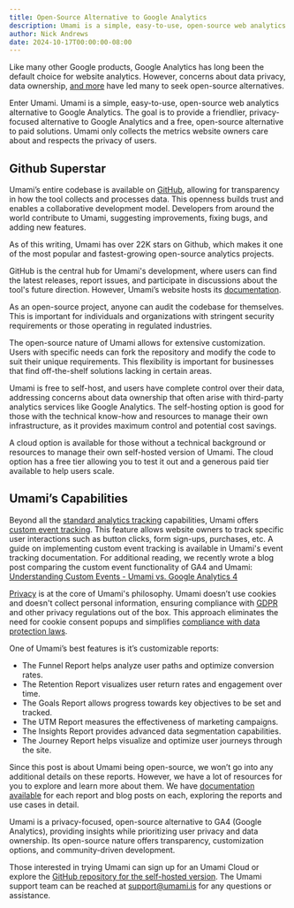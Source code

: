 ```yaml
---
title: Open-Source Alternative to Google Analytics
description: Umami is a simple, easy-to-use, open-source web analytics alternative to Google Analytics.
author: Nick Andrews
date: 2024-10-17T00:00:00-08:00
---
```


Like many other Google products, Google Analytics has long been the default choice for website analytics.
However, concerns about data privacy, data ownership, [and more](https://umami.is/blog/umami-the-better-google-analytics-alternative) have led many to seek open-source alternatives.

Enter Umami. Umami is a simple, easy-to-use, open-source web analytics alternative to Google Analytics. The goal is to provide a friendlier, privacy-focused alternative to Google Analytics and a free, open-source alternative to paid solutions. Umami only collects the metrics website owners care about and respects the privacy of users.

## Github Superstar

Umami’s entire codebase is available on [GitHub](https://github.com/umami-software/umami), allowing for transparency in how the
tool collects and processes data. This openness builds trust and enables a collaborative development model. Developers from
around the world contribute to Umami, suggesting improvements, fixing bugs, and adding new features.

As of this writing, Umami has over 22K stars on Github, which makes it one of the most popular and fastest-growing open-source
analytics projects.

GitHub is the central hub for Umami's development, where users can find the latest releases, report issues, and participate
in discussions about the tool's future direction. However, Umami’s website hosts its [documentation](https://umami.is/docs).

As an open-source project, anyone can audit the codebase for themselves. This is important for individuals and organizations with stringent security requirements or those operating in regulated industries.

The open-source nature of Umami allows for extensive customization. Users with specific needs can fork the repository and modify the code to suit their unique requirements. This flexibility is important for businesses that find off-the-shelf solutions lacking in certain areas.

Umami is free to self-host, and users have complete control over their data, addressing concerns about data ownership that often arise with third-party analytics services like Google Analytics. The self-hosting option is good for those with the technical know-how and resources to manage their own infrastructure, as it provides maximum control and potential cost savings.

A cloud option is available for those without a technical background or resources to manage their own self-hosted version of Umami. The cloud option has a free tier allowing you to test it out and a generous paid tier available to help users scale.

## Umami’s Capabilities

Beyond all the [standard analytics tracking](https://umami.is/features) capabilities, Umami
offers [custom event tracking](https://umami.is/docs/track-events). This feature allows website owners to track specific user
interactions such as button clicks, form sign-ups, purchases, etc. A guide on implementing custom event tracking is available in
Umami's event tracking documentation. For additional reading, we recently wrote a blog post comparing the custom event functionality of
GA4 and Umami: [Understanding Custom Events - Umami vs. Google Analytics 4](https://umami.is/blog/understanding-custom-events-umami-vs-ga4)

[Privacy](https://umami.is/blog/why-privacy-matters) is at the core of Umami's philosophy. Umami doesn’t use cookies and doesn't collect personal information, ensuring compliance with
[GDPR](https://umami.is/blog/gdpr-compliant-website-analytics) and other privacy regulations out of the box. This approach eliminates the need
for cookie consent popups and simplifies [compliance with data protection laws](https://umami.is/blog/navigating-gdpr-and-ccpa-compliance).

One of Umami’s best features is it’s customizable reports:

- The Funnel Report helps analyze user paths and optimize conversion rates.
- The Retention Report visualizes user return rates and engagement over time.
- The Goals Report allows progress towards key objectives to be set and tracked.
- The UTM Report measures the effectiveness of marketing campaigns.
- The Insights Report provides advanced data segmentation capabilities.
- The Journey Report helps visualize and optimize user journeys through the site.

Since this post is about Umami being open-source, we won’t go into any additional details on these reports. However,
we have a lot of resources for you to explore and learn more about them. We have [documentation available](https://umami.is/docs/reports) for each report and blog posts on each, exploring the reports and use cases in detail.

Umami is a privacy-focused, open-source alternative to GA4 (Google Analytics), providing insights while prioritizing user privacy and data ownership. Its open-source nature offers transparency, customization options, and community-driven development.

Those interested in trying Umami can sign up for an Umami Cloud or explore the [GitHub repository for the self-hosted version](https://github.com/umami-software/website). The Umami support team can be reached at support@umami.is for any questions or assistance.
